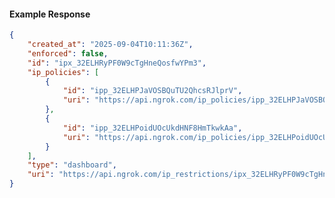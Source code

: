 #### Example Response

```json
{
	"created_at": "2025-09-04T10:11:36Z",
	"enforced": false,
	"id": "ipx_32ELHRyPF0W9cTgHneQosfwYPm3",
	"ip_policies": [
		{
			"id": "ipp_32ELHPJaVOSBQuTU2QhcsRJlprV",
			"uri": "https://api.ngrok.com/ip_policies/ipp_32ELHPJaVOSBQuTU2QhcsRJlprV"
		},
		{
			"id": "ipp_32ELHPoidUOcUkdHNF8HmTkwkAa",
			"uri": "https://api.ngrok.com/ip_policies/ipp_32ELHPoidUOcUkdHNF8HmTkwkAa"
		}
	],
	"type": "dashboard",
	"uri": "https://api.ngrok.com/ip_restrictions/ipx_32ELHRyPF0W9cTgHneQosfwYPm3"
}
```
